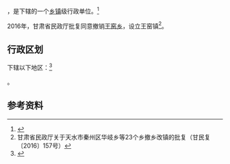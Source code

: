 {{中国乡级行政区|62/05/22/208/000}}

'''{{PAGENAMEBASE}}'''，是{{PRC admin/fullname|62/05/22/208/000|3}}下辖的一个[[乡镇|乡镇]]级行政单位。<ref>{{PRC admin/ref sgc|{{PRC admin/parent|62/05/22/208/000}}}}</ref>

2016年，甘肃省民政厅批复同意撤销[[王窑乡|王窑乡]]，设立王窑镇<ref>甘肃省民政厅关于天水市秦州区华岐乡等23个乡撤乡改镇的批复（甘民复〔2016〕157号）</ref>。

== 行政区划 ==

{{PAGENAMEBASE}}下辖以下地区：<ref>{{PRC admin/ref sgc|62/05/22/208/000}}</ref>

{{PRC admin/children|62/05/22/208/000}}。

== 参考资料 ==

{{reflist}}

{{行政区划小作品}}
{{PRC admin/navcat|62/05/22/208/000}}